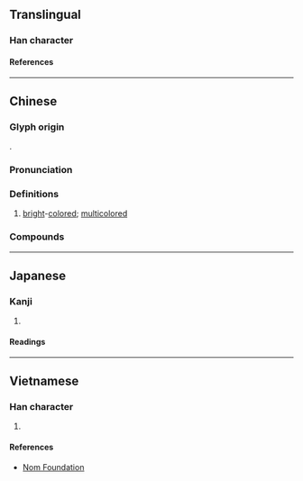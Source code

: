{{also|斓}}
{{character info/new}}
==Translingual==

===Han character===
{{Han char|rn=67|rad=文|as=17|sn=21|four=07420|canj=YKANW|ids=⿰文闌}}

====References====
{{Han ref|kx=0477.220|dkj=13486|dj=0835.250|hdz=32171.090|uh=6595}}

----

==Chinese==
{{zh-forms|s=斓}}

===Glyph origin===
{{Han etym}}
{{Han compound|文|闌|ls=psc|c1=s|c2=p}}.

===Pronunciation===
{{zh-pron
|m=lán
|c=laan4
|mc=y
|oc=y
|cat=a
}}

===Definitions===
{{zh-hanzi}}

# [[bright]]-[[colored]]; [[multicolored]]

===Compounds===
{{zh-der|斑斕|斒斕|斕斑}}

----

==Japanese==

===Kanji===
{{ja-kanji|grade=|rs=文17}}

# {{rfdef|ja|sort=文17}}

====Readings====
{{ja-readings
|on=らん, れん
|kun=あや
}}

----

==Vietnamese==

===Han character===
{{vi-readings|rs=文17|reading=lan}}

# {{rfdef|vi|sort=文17}}

====References====
* [http://nomfoundation.org/common/nom_details.php?codepoint=6595 Nom Foundation]
